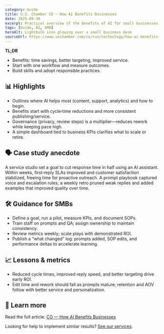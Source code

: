 ```yaml
---
category: Guide
title: U.S. Chamber CO — How AI Benefits Businesses
date: 2025-09-30
excerpt: Practical overview of the benefits of AI for small businesses and where to start.
tags: [Guide, AI, SMB]
heroAlt: Lightbulb icon glowing over a small business desk
sourceUrl: https://www.uschamber.com/co/run/technology/how-ai-benefits-businesses
---
```


**TL;DR**

- Benefits: time savings, better targeting, improved service.
- Start with one workflow and measure outcomes.
- Build skills and adopt responsible practices.

## 📊 Highlights

- Outlines where AI helps most (content, support, analytics) and how to begin.
- Benefits start with cycle‑time reductions and more consistent publishing/service.
- Governance (privacy, review steps) is a multiplier—reduces rework while keeping pace high.
- A simple dashboard tied to business KPIs clarifies what to scale or retire.

## 🗣 Case study anecdote

A service studio set a goal to cut response time in half using an AI assistant. Within weeks, first‑reply SLAs improved and customer satisfaction stabilized, freeing time for proactive outreach. A prompt playbook captured voice and escalation rules; a weekly retro pruned weak replies and added examples that improved quality over time.

## 🛠 Guidance for SMBs

- Define a goal, run a pilot, measure KPIs, and document SOPs.
- Train staff on prompts and QA; assign ownership to maintain consistency.
- Review metrics weekly; scale plays with demonstrated ROI.
- Publish a “what changed” log: prompts added, SOP edits, and performance deltas to accelerate learning.

## 📈 Lessons & metrics

- Reduced cycle times, improved reply speed, and better targeting drive early ROI.
- Edit time and rework should fall as prompts mature; retention and AOV follow with better service and personalization.

## 🔗 Learn more

Read the full article: <a href="https://www.uschamber.com/co/run/technology/how-ai-benefits-businesses" target="_blank" rel="noopener noreferrer">CO — How AI Benefits Businesses</a>

Looking for help to implement similar results? <a href="/services">See our services</a>.
